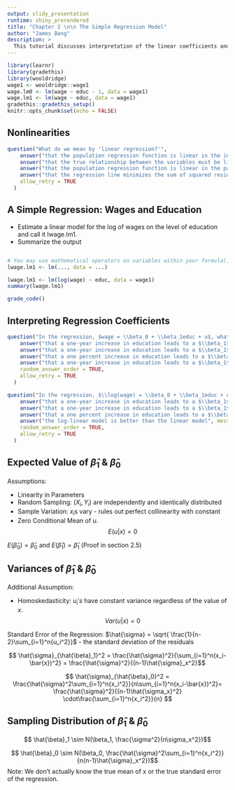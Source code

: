 ```yaml
---
output: slidy_presentation
runtime: shiny_prerendered
title: "Chapter 2 \n\n The Simple Regression Model"
author: "James Bang"
description: >
  This tutorial discusses interpretation of the linear coefficients and the properties of the OLS estimator.
---
```


```r
library(learnr)
library(gradethis)
library(wooldridge)
wage1 <- wooldridge::wage1
wage.lm0 <- lm(wage ~ educ - 1, data = wage1)
wage.lm1 <- lm(wage ~ educ, data = wage1)
gradethis::gradethis_setup()
knitr::opts_chunk$set(echo = FALSE)
```

## Nonlinearities

```r
question("What do we mean by 'linear regression?'",
    answer("that the population regression function is linear in the independent variable(s)", message = random_encouragement()),
    answer("that the true relationship between the variables must be linear", message = random_encouragement()),
    answer("that the population regression function is linear in the parameters", correct = TRUE,  message = random_praise()),
    answer("that the regression line minimizes the sum of squared residuals", message = random_encouragement()),
    allow_retry = TRUE
  )
```

## A Simple Regression: Wages and Education

- Estimate a linear model for the log of wages on the level of education and call it lwage.lm1. 
- Summarize the output

```r


```

```r
# You may use mathematical operators on variables within your formula() argument, e.g. log(wage).
lwage.lm1 <- lm(..., data = ...) 
```

```r
lwage.lm1 <- lm(log(wage) ~ educ, data = wage1)
summary(lwage.lm1)
```

```r
grade_code()
```

## Interpreting Regression Coefficients

```r
question("In the regression, $wage = \\beta_0 + \\beta_1educ + u$, what is the economic interpretation of $\\beta_1$?",
    answer("that a one-year increase in education leads to a $\\beta_1$ dollar increase in hourly wage on average", correct = TRUE, message = random_praise()),
    answer("that a one-year increase in education leads to a $\\beta_1$ percent increase in hourly wage on average", message = random_encouragement()),
    answer("that a one percent increase in education leads to a $\\beta_1$ percent increase in hourly wage on average", message = random_encouragement()),
    answer("that a one-year increase in education leads to a $\\beta_1$ dollar increase in hourly wage always", message = random_encouragement()),
    random_answer_order = TRUE,
    allow_retry = TRUE
  )
```

```r
question("In the regression, $\\log(wage) = \\beta_0 + \\beta_1educ + u$, what is the economic interpretation of $\\beta_1$?",
    answer("that a one-year increase in education leads to a $\\beta_1$ dollar increase in hourly wage on average", message = random_praise()),
    answer("that a one-year increase in education leads to a $\\beta_1$ percent increase in hourly wage on average", correct = TRUE, message = random_encouragement()),
    answer("that a one percent increase in education leads to a $\\beta_1$ percent increase in hourly wage on average", message = random_encouragement()),
    answer("the log-linear model is better than the linear model", message = random_encouragement()),
    random_answer_order = TRUE,
    allow_retry = TRUE
  )
```

## Expected Value of $\hat{\beta}_1$ & $\hat{\beta}_0$

Assumptions: 

- Linearity in Parameters
- Random Sampling: $(X_i, Y_i)$ are independently and identically distributed
- Sample Variation: $x_i$s vary - rules out perfect collinearity with constant
- Zero Conditional Mean of $u$. $$E(u|x) = 0$$

$E(\hat{\beta}_0) = \hat{\beta}_0$ and $E(\hat{\beta}_1) = \hat{\beta}_1$ (Proof in section 2.5)

## Variances of $\hat{\beta}_1$ & $\hat{\beta}_0$

Additional Assumption: 

- Homoskedasticity: $u_i{'s}$ have constant variance regardless of the value of $x$. $$Var(u|x) = 0$$

Standard Error of the Regression: $\hat{\sigma} = \sqrt{ \frac{1}{n-2}\sum_{i=1}^n{u_i^2}}$ - the standard deviation of the residuals

$$ \hat{\sigma}_{\hat{\beta}_1}^2 = \frac{\hat{\sigma}^2}{\sum_{i=1}^n(x_i-\bar{x})^2} = \frac{\hat{\sigma}^2}{(n-1)\hat{\sigma}_x^2}$$

$$ \hat{\sigma}_{\hat{\beta}_0}^2 = \frac{\hat{\sigma}^2\sum_{i=1}^n{x_i^2}}{n\sum_{i=1}^n(x_i-\bar{x})^2}= \frac{\hat{\sigma}^2}{(n-1)\hat{\sigma_x}^2} \cdot\frac{\sum_{i=1}^n{x_i^2}}{n} $$

## Sampling Distribution of $\hat{\beta}_1$ & $\hat{\beta}_0$

$$ \hat{\beta}_1 \sim N(\beta_1, \frac{\sigma^2}{n\sigma_x^2})$$

$$ \hat{\beta}_0 \sim N(\beta_0, \frac{\hat{\sigma}^2\sum_{i=1}^n{x_i^2}}{n(n-1)\hat{\sigma}_x^2})$$
Note: We don't actually know the true mean of x or the true standard error of the regression. 

